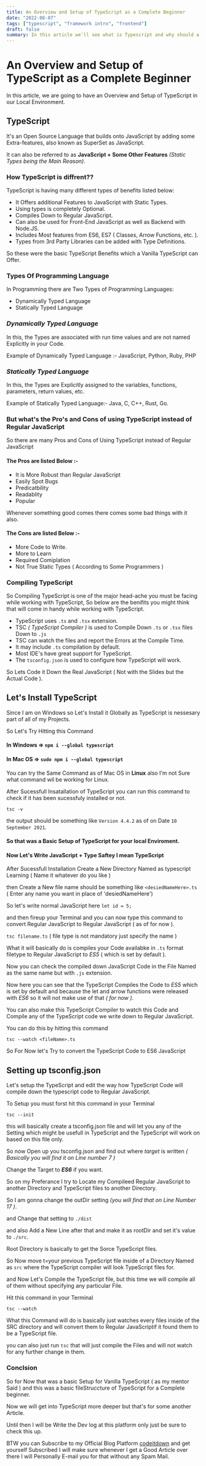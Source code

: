 ```yaml
---
title: An Overview and Setup of TypeScript as a Complete Beginner
date: "2022-08-07"
tags: ["typescript", "framework intro", "frontend"]
draft: false
summary: In this article we'll see what is Typescript and why should a JS developer should consider it while learning advance programming in JS.
---
```


# An Overview and Setup of TypeScript as a Complete Beginner

In this article, we are going to have an Overview and Setup of TypeScript in our Local Environment.

## TypeScript

It's an Open Source Language that builds onto JavaScript by adding some Extra-features, also known as SuperSet as JavaScript.

It can also be referred to as **JavaScript + Some Other Features** _(Static Types being the Main Reason)_.

### How TypeScript is diffrent??

TypeScript is having many different types of benefits listed below:

- It Offers additional Features to JavaScript with Static Types.
- Using types is completely Optional.
- Compiles Down to Regular JavaScript.
- Can also be used for Front-End JavaScript as well as Backend with Node.JS.
- Includes Most features from ES6, ES7 ( Classes, Arrow Functions, etc. ).
- Types from 3rd Party Libraries can be added with Type Definitions.

So these were the basic TypeScript Benefits which a Vanilla TypeScript can Offer.

### Types Of Programming Language

In Programming there are Two Types of Programming Languages:

- Dynamically Typed Language
- Statically Typed Language

### _Dynamically Typed Language_

In this, the Types are associated with run time values and are not named Explicitly in your Code.

Example of Dynamically Typed Language :- JavaScript, Python, Ruby, PHP

### _Statically Typed Language_

In this, the Types are Explicitly assigned to the variables, functions, parameters, return values, etc.

Example of Statically Typed Language:- Java, C, C++, Rust, Go.

### But what's the Pro's and Cons of using TypeScript instead of Regular JavaScript

So there are many Pros and Cons of Using TypeScript instead of Regular JavaScript

#### The Pros are listed Below :-

- It is More Robust than Regular JavaScript
- Easily Spot Bugs
- Predicatbility
- Readablity
- Popular

Whenever something good comes there comes some bad things with it also.

#### The Cons are listed Below :-

- More Code to Write.
- More to Learn
- Required Comiplation
- Not True Static Types ( According to Some Programmers )

### Compiling TypeScript

So Compiling TypeScript is one of the major head-ache you must be facing while working with TypeScript, So below are the benifits you might think that will come in handy while working with TypeScript.

- TypeScript uses `.ts` and `.tsx` extension.
- TSC _( TypeScript Compiler )_ is used to Compile Down `.ts` or `.tsx` files Down to `.js`
- TSC can watch the files and report the Errors at the Compile Time.
- It may include `.ts` compilation by default.
- Most IDE's have great support for TypeScript.
- The `tsconfig.json` is used to configure how TypeScript will work.

So Lets Code it Down the Real JavaScript ( Not with the Slides but the Actual Code ).

## Let's Install TypeScript

Since I am on Windows so Let's Install it Globally as TypeScript is nessesary part of all of my Projects.

So Let's Try Hitting this Command

#### In Windows => `npm i --global typescript`

#### In Mac OS => `sudo npm i --global typescript`

You can try the Same Command as of Mac OS in **Linux** also I'm not Sure what command wil be working for Linux.

After Sucessfull Insatallation of TypeScript you can run this command to check if it has been sucessfuly installed or not.

`tsc -v`

the output should be something like `Version 4.4.2` as of on Date `10 September 2021`.

#### So that was a Basic Setup of TypeScript for your local Enviroment.

#### Now Let's Write JavaScript + Type Saftey I mean TypeScript

After Sucessfull Installation Create a New Directory Named as typescript Learning ( Name it whatever do you like )

then Create a New file name should be something like `<desiedNameHere>.ts` ( Enter any name you want in place of 'desiedNameHere')

So let's write normal JavaScript here
`let id = 5;`

and then fireup your Terminal and you can now type this command to convert Regular JavaScript to Regular JavaScript ( as of for now ).

`tsc filename.ts` ( file type is not mandatory just specify the name )

What it will basically do is compiles your Code availabke in `.ts` format filetype to Regular JavaScript to _ES5_ ( which is set by default ).

Now you can check the compiled down JavaScript Code in the File Named as the same name but with `.js` extension.

Now here you can see that the TypeScript Compiles the Code to _ES5_ which is set by default and because the let and arrow functions were released with _ES6_ so it will not make use of that _( for now )_.

You can also make this TypeScript Compiler to watch this Code and Compile any of the TypeScript code we write down to Regular JavaScript.

You can do this by hitting this command

`tsc --watch <fileName>.ts`

So For Now let's Try to convert the TypeScript Code to ES6 JavaScript

## Setting up tsconfig.json

Let's setup the TypeScript and edit the way how TypeScript Code will compile down the typescript code to Regular JavaScript.

To Setup you must forst hit this command in your Terminal

`tsc --init`

this will basically create a tsconfig.json file and will let you any of the Setting which might be usefull in TypeScript and the TypeScript will work on based on this file only.

So now Open up you tsconfig.json and find out where _target_ is written _( Basically you will find it on Line number 7 )_

Change the Target to **_ES6_** if you want.

So on my Preferance I try to Locate my Compileed Regular JavaScript to another Directory and TypeScript files to another Directory.

So I am gonna change the outDir setting _(you will find that on Line Number 17 )_.

and Change that setting to `./dist`

and also Add a New Line after that and make it as rootDir and set it's value to `./src`.

Root Directory is basically to get the Sorce TypeScript files.

So Now move t=your previous TypeScript file inside of a Directory Named as `src` where the TypeScript compiler will look TypeScript files for.

and Now Let's Compile the TypeScript file, but this time we will compile all of them without specifying any particular File.

Hit this command in your Terminal

`tsc --watch`

What this Command will do is basically just watches every files inside of the SRC directory and will convert them to Regular JavaScriptif it found them to be a TypeScript file.

you can also just run `tsc` that will just compile the Files and will not watch for any further change in them.

### Conclsion

So for Now that was a basic Setup for Vanilla TypeScript ( as my mentor Said ) and this was a basic fileStruccture of TypeScript for a Complete beginner.

Now we will get into TypeScript more deeper but that's for some another Article.

Until then I will be Write the Dev log at this platform only just be sure to check this up.

BTW you can Subscribe to my Official Blog Platform [codeitdown](https://codeitdown.ml) and get yourself Subscribed I will make sure whenever I get a Good Article over there I will Personally E-mail you for that without any Spam Mail.
